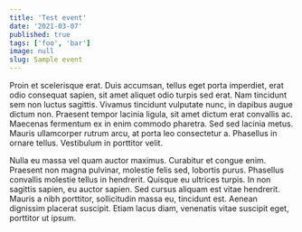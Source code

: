 ```yaml
---
title: 'Test event'
date: '2021-03-07'
published: true
tags: ['foo', 'bar']
image: null
slug: Sample event
---
```


Proin et scelerisque erat. Duis accumsan, tellus eget porta imperdiet, erat odio consequat sapien, sit amet aliquet odio turpis sed erat. Nam tincidunt sem non luctus sagittis. Vivamus tincidunt vulputate nunc, in dapibus augue dictum non. Praesent tempor lacinia ligula, sit amet dictum erat convallis ac. Maecenas fermentum ex in enim commodo pharetra. Sed sed lacinia metus. Mauris ullamcorper rutrum arcu, at porta leo consectetur a. Phasellus in ornare tellus. Vestibulum in porttitor velit.

Nulla eu massa vel quam auctor maximus. Curabitur et congue enim. Praesent non magna pulvinar, molestie felis sed, lobortis purus. Phasellus convallis molestie tellus in hendrerit. Quisque eu ultrices turpis. In non sagittis sapien, eu auctor sapien. Sed cursus aliquam est vitae hendrerit. Mauris a nibh porttitor, sollicitudin massa eu, tincidunt est. Aenean dignissim placerat suscipit. Etiam lacus diam, venenatis vitae suscipit eget, porttitor ut ipsum.
